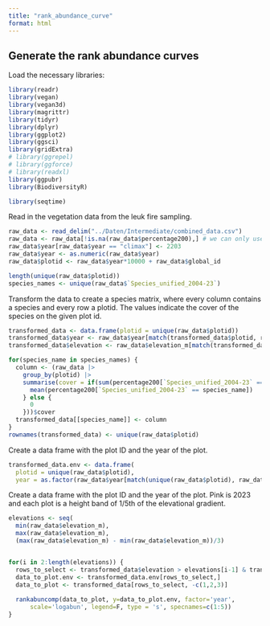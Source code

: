 ```yaml
---
title: "rank_abundance_curve"
format: html
---
```


## Generate the rank abundance curves


Load the necessary libraries:

```r
library(readr)
library(vegan)
library(vegan3d)
library(magrittr)
library(tidyr)
library(dplyr)
library(ggplot2)
library(ggsci)
library(gridExtra)
# library(ggrepel)
# library(ggforce)
# library(readxl)
library(ggpubr)
library(BiodiversityR)

library(seqtime)
```


Read in the vegetation data from the leuk fire sampling.
```r
raw_data <- read_delim("../Daten/Intermediate/combined_data.csv")
raw_data <- raw_data[!is.na(raw_data$percentage200),] # we can only use data where the cover is present and afford dropping this single entry
raw_data$year[raw_data$year == "climax"] <- 2203
raw_data$year <- as.numeric(raw_data$year)
raw_data$plotid <- raw_data$year*10000 + raw_data$global_id

length(unique(raw_data$plotid))
species_names <- unique(raw_data$`Species_unified_2004-23`)
```

Transform the data to create a species matrix, where every column contains a species and every row a plotid. The values indicate the cover of the species on the given plot id.
```r
transformed_data <- data.frame(plotid = unique(raw_data$plotid))
transformed_data$year <- raw_data$year[match(transformed_data$plotid, raw_data$plotid)]
transformed_data$elevation <- raw_data$elevation_m[match(transformed_data$plotid, raw_data$plotid)]

for(species_name in species_names) {
  column <- (raw_data |> 
    group_by(plotid) |> 
    summarise(cover = if(sum(percentage200[`Species_unified_2004-23` == species_name]) > 0) {
      mean(percentage200[`Species_unified_2004-23` == species_name])
    } else {
      0
    }))$cover
  transformed_data[[species_name]] <- column
}
rownames(transformed_data) <- unique(raw_data$plotid)
```

Create a data frame with the plot ID and the year of the plot.
```r
transformed_data.env <- data.frame(
  plotid = unique(raw_data$plotid), 
  year = as.factor(raw_data$year[match(unique(raw_data$plotid), raw_data$plotid)]))
```

Create a data frame with the plot ID and the year of the plot. Pink is 2023 and each plot is a height band of 1/5th of the elevational gradient.
```r
elevations <- seq(
  min(raw_data$elevation_m), 
  max(raw_data$elevation_m), 
  (max(raw_data$elevation_m) - min(raw_data$elevation_m))/3)


for(i in 2:length(elevations)) {
  rows_to_select <- transformed_data$elevation > elevations[i-1] & transformed_data$elevation <= elevations[i]
  data_to_plot.env <- transformed_data.env[rows_to_select,]
  data_to_plot <- transformed_data[rows_to_select, -c(1,2,3)]
  
  rankabuncomp(data_to_plot, y=data_to_plot.env, factor='year',
      scale='logabun', legend=F, type = 's', specnames=c(1:5))
}
```


